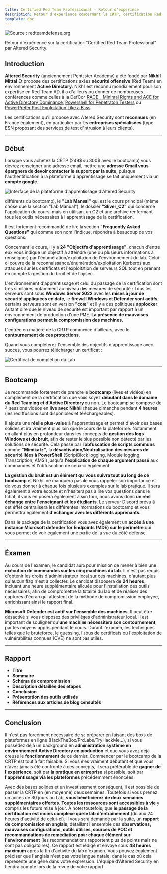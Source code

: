 ```yaml
---
title: Certified Red Team Professionnal - Retour d'experince
description: Retour d'experience concernant la CRTP, certification Red Team d'Altered Security en environnement Active Directory.
template: doc
---
```



![Source : redteamdefense.org](../../../../assets/certifications/crtp/redteam.webp)

Retour d'expérience sur la certification "Certified Red Team Professional" par Altered Security.

## Introduction

**Altered Security** (anciennement Pentester Academy) a été fondé par **Nikhil Mittal** Et propose des certifications axées **sécurité offensive** (Red Team) en environnement **Active Directory**. Nikhil est reconnu mondialement pour son expertise en Red Team AD, il a d'ailleurs pu donner de nombreuses conférences comme celles à la DefCon [RACE - Minimal Rights and ACE for Active Directory Dominance](https://www.youtube.com/watch?v=F_Fy7M1AO_Q), [Powershell for Penetraton Testers](https://www.youtube.com/watch?v=PezFo2Y1BUA) ou [PowerPreter Post Exploitation Like a Boss](https://www.youtube.com/watch?v=NXydblaJaZQ).

 Les certifications qu'il propose avec Altered Security sont **reconnues** (en France également), en particulier par les **entreprises spécialisées** (type ESN proposant des services de test d'intrusion à leurs clients).

---

## Début

Lorsque vous achetez la CRTP (249$ ou 300$ avec le bootcamp) vous devrez renseigner une adresse email, mettre une **adresse Gmail vous épargnera de devoir contacter le support par la suite**, puisque l'authentification à la plateforme d'apprentissage se fait uniquement via un **compte google**.

![Interface de la plateforme d'apprentissage d'Altered Security](../../../../assets/certifications/crtp/interface.webp)

 différents du bootcamp), le **"Lab Manual"** qui est le cours principal (même chôse que la section "Lab Manual"), le dossier **"Sliver_C2"** qui concerne l'application du cours, mais en utilisant un C2 et une archive renfermant tous les outils nécessaires à l'apprentissage de la certification.  

 Il est fortement recommandé de lire la section **"Frequently Asked Questions"** qui comme son nom l'indique, répondra à beaucoup de vos questions.

 Concernant le cours, il y a **24 "Objectifs d'apprentissage"**, chacun d'entre eux vous indique un objectif à atteindre (une ou plusieurs informations à renseigner) par l'énumération/exploitation de l'environnement du lab. Celui-ci couvre de la reconnaissance/énumération/exploitation Kerberos aux attaques sur les certificats et l'exploitation de serveurs SQL tout en prenant en compte la gestion du bruit et de l'opsec.

L'environnement d'apprentissage et celui du passage de la certification sont très similaires notamment au niveau des mesures de sécurité :
Tous les serveurs sont sous **Windows Server 2022** avec les **mises à jour de sécurité appliquées en date**, le **firewall Windows et Defender sont actifs**, certains serveurs sont en version **"core"** et il y a des politiques **applocker**. Autant dire que le niveau de sécurité est important par rapport à un environnement de production d'une PME. **La présence de mauvaises configurations permet la compromission des machines.**

L'entrée en matière de la CRTP commence d'ailleurs, avec le **contournement de ces protections**.  

Quand vous compléterez l'ensemble des objectifs d'apprentissage avec succès, vous pourrez télécharger un certificat :

![Certificat de complétion du Lab](../../../../assets/certifications/crtp/labcertificate.webp)

---

## Bootcamp

 Je recommande fortement de prendre le **bootcamp** (lives et vidéos) en complément de la certification que vous soyez **débutant dans le domaine du Red Teaming et d'Active Directory** ou non. Le bootcamp se compose de 4 sessions vidéos en **live avec Nikhil** chaque dimanche pendant **4 heures** (les rediffusions sont disponibles et téléchargeables).  

 Il ajoute une **réelle plus-value** à l'apprentissage et permet d'avoir des bases solides et ira vraiment plus loin que le cours de la plateforme. Notamment en allant plus en profondeur dans les concepts de **gestion des logs Windows et du bruit**, afin de rester le plus possible non détecté par les solutions de sécurité. Cela passe par **l'obfuscation de scripts communs** comme **"Mimikatz"**, la **désactivation/Neutralisation des mesures de sécurité liées à PowerShell** (ScriptBlock logging, Module logging, Transcription, AMSI) jusqu'à **l'explication de chaque argument passé** aux commandes et l'obfuscation de ceux-ci également.  

 **La gestion du bruit est un élément qui vous suivra tout au long de ce bootcamp** et Nikhil ne manquera pas de vous rappeler son importance et de vous donner à chaque fois plusieurs exemples sur le lab pratique. Il sera également à votre écoute et n'hésitera pas à lire vos questions dans le tchat, il vous en posera également à son tour, nous avons donc **un réel échange entre l'enseignant et les étudiants**. Le serveur Discord prévu à cet éffet centralisera les différentes informations du bootcamp et vous permettra également **d'échanger avec les différents apprenants**.

 Dans le package de la certification vous avez également un **accès à une instance Microsoft defender for Endpoints (MDE) sur le périmètre** qui vous permet de voir également une partie de la vue du côté défense.

---

## Éxamen

<Icon name="right-arrow" /> Au cours de l'examen, le candidat aura pour mission de mener à bien une **exécution de commandes sur les cinq machines du lab**. Il n'est pas requis d'obtenir les droits d'administrateur local sur ces machines, d'autant plus qu'aucun flag n'est à collecter. Le candidat disposera de **24 heures**, incluant
une heure supplémentaire allouée pour l'installation des outils nécessaires, afin de
compromettre la totalité du lab et de réaliser des captures d'écran qui attestent de
la méthode de compromission employée, enrichissant ainsi le rapport final.  

 **Microsoft Defender est actif sur l'ensemble des machines**. Il peut être désactivé si vous disposez des privilèges d'administrateur local. Il est important de souligner qu'**une machine nécessitera son contournement**, par les moyens appris pendant le cours. Durant l'examen, les techniques telles que le bruteforce, le guessing, l'abus de certificats ou l'exploitation de vulnérabilités connues (CVE) ne sont pas utiles.

---

## Rapport


- **Titre**
- **Sommaire**
- **Schéma de compromission**
- **Description détaillée des étapes**
- **Conclusion**
- **Présentation des outils utilisés**
- **Références aux articles de blog consultés**

---

## Conclusion

 Il n'est pas forcément nécessaire de se préparer en faisant des boxs de plateformes en ligne (HackTheBox/ProLabs/TryHackMe...), si vous possédez déjà un background en **administration système en environnement Active Directory en production** et que vous avez déjà creusé le **fonctionnement** de ce dernier. Commencer par le bootcamp de la CRTP est tout à fait faisable. Si vous êtes vraiment débutant et que vous n'avez jamais été confronté à ces concepts, il sera préférable de **gagner de l'expérience**, soit par **la pratique en entreprise** si possible, soit par **l'apprentissage via les plateformes** précédemment énoncées.  

 Avec des bases solides et un investissement conséquent, il est possible de passer la CRTP en (en moyenne) deux semaines. Toutefois si vous prenez un accès de 30 jours au Lab, **vous bénéficierez de deux semaines supplémentaires offertes**. **Toutes les ressources sont accessibles à vie** y compris les futurs mise à jour. À noter toutefois, que **le passage de la certification est moins complexe que le lab d'entraînement** (dû aux 24 heures d'activité de celui-ci). Il vous sera demandé par la suite, un **rapport de compromission en anglais**, détaillant l'ensemble des **observations, mauvaises configurations, outils utilisés, sources de POC et recommandations de remédiation pour chaque élément sur l'environnement** (les recommandations rapportent plus de points mais ne sont pas obligatoires). Ce rapport est rédigé et envoyé sous **48 heures maximum** après la fin d'activité du lab d'examen. Vous pouvez également préciser que l'anglais n'est pas votre langue natale, dans le cas où cela représente une gêne dans votre expression. L'équipe d'Altered Security en tiendra compte lors de la revue de votre rapport.